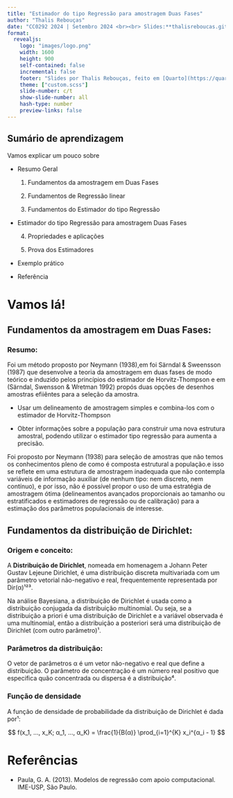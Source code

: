 ---
title: "Estimador do tipo Regressão para amostragem Duas Fases"
author: "Thalis Rebouças"
date: "CC0292 2024 | Setembro 2024 <br><br> Slides:**thalisreboucas.github.io/Amostragem_Regressao_DuasFases/#/**"
format: 
  revealjs:
    logo: "images/logo.png"
    width: 1600
    height: 900
    self-contained: false
    incremental: false
    footer: "Slides por Thalis Rebouças, feito em [Quarto](https://quarto.org/docs/presentations/revealjs/index.html). Código disponível [no GitHub](https://github.com/thalisreboucas/Amostragem_Regressao_DuasFases)."
    theme: ["custom.scss"]
    slide-number: c/t
    show-slide-number: all
    hash-type: number
    preview-links: false
---

## Sumário de aprendizagem

Vamos explicar um pouco sobre

-   Resumo Geral

     1. Fundamentos da amostragem em Duas Fases

     2. Fundamentos de Regressão linear

     3. Fundamentos do Estimador do tipo Regressão

-   Estimador do tipo Regressão para amostragem Duas Fases

     4. Propriedades e aplicações

     5. Prova dos Estimadores

-   Exemplo prático

-   Referência

# Vamos lá!

## Fundamentos da amostragem em Duas Fases:

### Resumo:

<!--# Descrito por hugo -->

Foi um método proposto por Neymann (1938),em foi Särndal & Sweensson (1987) que desenvolve a teoria da amostragem em duas fases de modo teórico e induzido pelos princípios do estimador de Horvitz-Thompson e em (Särndal, Swensson & Wretman 1992) propós duas opções de desenhos amostras efiiêntes para a seleção da amostra.

-   Usar um delineamento de amostragem simples e combina-los com o estimador de Horvitz-Thompson

-   Obter informações sobre a população para construir uma nova estrutura amostral, podendo utilizar o estimador tipo regressão para aumenta a precisão.

<!--# Resumir 01-->

Foi proposto por Neymann (1938) para seleção de amostras que não temos os conhecimentos pleno de como é composta estrutural a população.e isso se reflete em uma estrutura de amostragem inadequada que não contempla variáveis de informação auxiliar (de nenhum tipo: nem discreto, nem contínuo), e por isso, não é possível propor o uso de uma estratégia de amostragem ótima (delineamentos avançados proporcionais ao tamanho ou estratificados e estimadores de regressão ou de calibração) para a estimação dos parâmetros populacionais de interesse. <!--# Resumir 01-->

## Fundamentos da distribuição de Dirichlet:

### Origem e conceito:

A **Distribuição de Dirichlet**, nomeada em homenagem a Johann Peter Gustav Lejeune Dirichlet, é uma distribuição discreta multivariada com um parâmetro vetorial não-negativo e real, frequentemente representada por Dir(α)¹²³.

Na análise Bayesiana, a distribuição de Dirichlet é usada como a distribuição conjugada da distribuição multinomial. Ou seja, se a distribuição a priori é uma distribuição de Dirichlet e a variável observada é uma multinomial, então a distribuição a posteriori será uma distribuição de Dirichlet (com outro parâmetro)¹.

### Parâmetros da distribuição:

O vetor de parâmetros α é um vetor não-negativo e real que define a distribuição. O parâmetro de concentração é um número real positivo que especifica quão concentrada ou dispersa é a distribuição⁴.

### Função de densidade

A função de densidade de probabilidade da distribuição de Dirichlet é dada por¹:

$$
f(x_1, ..., x_K; α_1, ..., α_K) = \frac{1}{B(α)} \prod_{i=1}^{K} x_i^{α_i - 1}
$$

# Referências

-   Paula, G. A. (2013). Modelos de regressão com apoio computacional. IME-USP, São Paulo.
